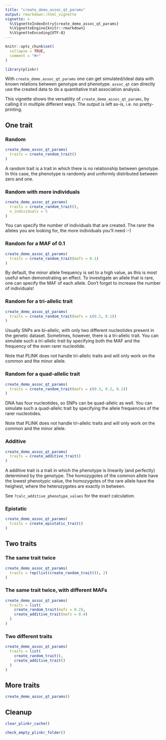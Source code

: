 ```yaml
---
title: "create_demo_assoc_qt_params"
output: rmarkdown::html_vignette
vignette: >
  %\VignetteIndexEntry{create_demo_assoc_qt_params}
  %\VignetteEngine{knitr::rmarkdown}
  %\VignetteEncoding{UTF-8}
---
```


```r
knitr::opts_chunk$set(
  collapse = TRUE,
  comment = "#>"
)
```

```r
library(plinkr)
```

With `create_demo_assoc_qt_params` one can get simulated/ideal data
with known relations between genotype and phenotype.
`assoc_qt` can directly use the created data to do a quantitative trait
association analysis.

This vignette shows the versatility of `create_demo_assoc_qt_params`,
by calling it in multiple different ways. 
The output is left as-is, i.e. no pretty-printing.

## One trait

### Random

```r
create_demo_assoc_qt_params(
  traits = create_random_trait()
)
```

A random trait is a trait in which there is no relationship
between genotype. In this case, the phenotype is randomly
and uniformly distributed between zero and one.

### Random with more individuals

```r
create_demo_assoc_qt_params(
  traits = create_random_trait(),
  n_individuals = 5
)
```

You can specify the number of individuals that are created.
The rarer the alleles you are looking for, 
the more individuals you'll need :-)

### Random for a MAF of 0.1

```r
create_demo_assoc_qt_params(
  traits = create_random_trait(mafs = 0.1)
)
```

By default, the minor allele frequency is set to a high value, as this
is most useful when demonstrating an effect. To investigate an allele
that is rare, one can specify the MAF of each allele.
Don't forget to increase the number of individuals!

### Random for a tri-allelic trait

```r
create_demo_assoc_qt_params(
  traits = create_random_trait(mafs = c(0.2, 0.1))
)
```

Usually SNPs are bi-allelic, with only two different nucleotides present
in the genetic dataset. Sometimes, however, there is a tri-allelic trait.
You can simulate such a tri-allelic trait by specifying both
the MAF and the frequency of the even rarer nucleotide.

Note that PLINK does not handle tri-allelic traits and will only
work on the common and the minor allele.

### Random for a quad-allelic trait

```r
create_demo_assoc_qt_params(
  traits = create_random_trait(mafs = c(0.3, 0.2, 0.1))
)
```

DNA has four nucleotides, so SNPs can be quad-allelic as well.
You can simulate such a quad-allelic trait by specifying the
allele frequencies of the rarer nucleotides.

Note that PLINK does not handle tri-allelic traits and will only
work on the common and the minor allele.

### Additive

```r
create_demo_assoc_qt_params(
  traits = create_additive_trait()
)
```

A additive trait is a trait in which the phenotype is
linearily (and perfectly) determined by the genotype.
The homozygotes of the common allele have the lowest phenotypic value,
the homozygotes of the rare allele have the heighest,
where the heterozygotes are exactly in between.

See `?calc_additive_phenotype_values` for the exact calculation.

### Epistatic

```r
create_demo_assoc_qt_params(
  traits = create_epistatic_trait()
)
```

## Two traits

### The same trait twice

```r
create_demo_assoc_qt_params(
  traits = rep(list(create_random_trait()), 2)
)
```

### The same trait twice, with different MAFs

```r
create_demo_assoc_qt_params(
  traits = list(
    create_random_trait(mafs = 0.2),
    create_additive_trait(mafs = 0.4)
  )
)
```

### Two different traits

```r
create_demo_assoc_qt_params(
  traits = list(
    create_random_trait(),
    create_additive_trait()
  )
)
```

## More traits

```r
create_demo_assoc_qt_params()
```

## Cleanup

```r
clear_plinkr_cache()
```

```r
check_empty_plinkr_folder()
```
